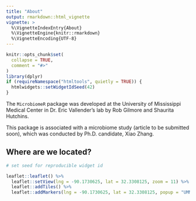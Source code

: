 ```yaml
---
title: "About"
output: rmarkdown::html_vignette
vignette: >
  %\VignetteIndexEntry{About}
  %\VignetteEngine{knitr::rmarkdown}
  %\VignetteEncoding{UTF-8}
---
```


```r
knitr::opts_chunk$set(
  collapse = TRUE,
  comment = "#>"
)
library(dplyr)
if (requireNamespace("htmltools", quietly = TRUE)) {
  htmlwidgets::setWidgetIdSeed(42)
}
```

The `MicrobiomeR` package was developed at the University of Mississippi Medical Center
in Dr. Eric Vallender's lab by Rob Gilmore and Shaurita Hutchins.  

This package is associated with a microbiome study (article to be submitted soon), which was conducted by Ph.D. candidate, Xiao Zhang.

## Where are we located?

```r
# set seed for reproducible widget id

leaflet::leaflet() %>% 
  leaflet::setView(lng = -90.1730625, lat = 32.3308125, zoom = 11) %>% 
  leaflet::addTiles() %>% 
  leaflet::addMarkers(lng = -90.1730625, lat = 32.3308125, popup = "UMMC's Guyton Research Complex")
```
